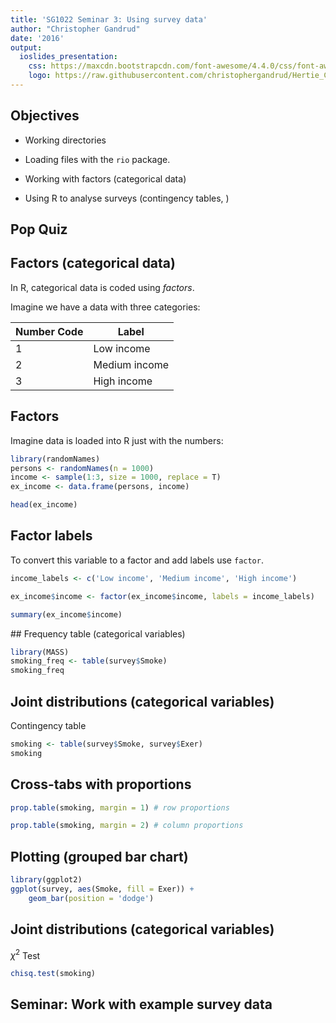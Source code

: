 ```yaml
---
title: 'SG1022 Seminar 3: Using survey data'
author: "Christopher Gandrud"
date: '2016'
output:
  ioslides_presentation:
    css: https://maxcdn.bootstrapcdn.com/font-awesome/4.4.0/css/font-awesome.min.css
    logo: https://raw.githubusercontent.com/christophergandrud/Hertie_Collab_Data_Science/master/img/HertieCollaborativeDataLogo_v1.png
---
```


## <i class="fa fa-arrow-circle-o-up"></i> Objectives

- Working directories

- Loading files with the `rio` package.

- Working with factors (categorical data)

- Using R to analyse surveys (contingency tables, )

## <i class="fa fa-check"></i> Pop Quiz

## Factors (categorical data)

In R, categorical data is coded using *factors*.

Imagine we have a data with three categories:

| Number Code | Label         |
| ----------- | ------------- |
| 1           | Low income    |
| 2           | Medium income |
| 3           | High income   |

## Factors

Imagine data is loaded into R just with the numbers:

```r
library(randomNames)
persons <- randomNames(n = 1000)
income <- sample(1:3, size = 1000, replace = T)
ex_income <- data.frame(persons, income)
```

```r
head(ex_income)
```

## Factor labels

To convert this variable to a factor and add labels use `factor`.

```r
income_labels <- c('Low income', 'Medium income', 'High income')

ex_income$income <- factor(ex_income$income, labels = income_labels)

summary(ex_income$income)
```

## Frequency table (categorical variables)

```r
library(MASS)
smoking_freq <- table(survey$Smoke)
smoking_freq
```

## Joint distributions (categorical variables)

Contingency table
```r
smoking <- table(survey$Smoke, survey$Exer)
smoking

```

## Cross-tabs with proportions

```r
prop.table(smoking, margin = 1) # row proportions

prop.table(smoking, margin = 2) # column proportions
```

## Plotting (grouped bar chart)

```r
library(ggplot2)
ggplot(survey, aes(Smoke, fill = Exer)) +
    geom_bar(position = 'dodge')
```

## Joint distributions (categorical variables)

$\chi^2$ Test
```r
chisq.test(smoking)

```

## <i class="fa fa-arrow-circle-o-up"></i> Seminar: Work with example survey data
